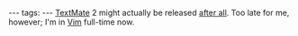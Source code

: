 ---
tags:
---
[[TextMate]] 2 might actually be released [http://blog.macromates.com/2009/working-on-it/ after all]. Too late for me, however; I'm in [[Vim]] full-time now.

